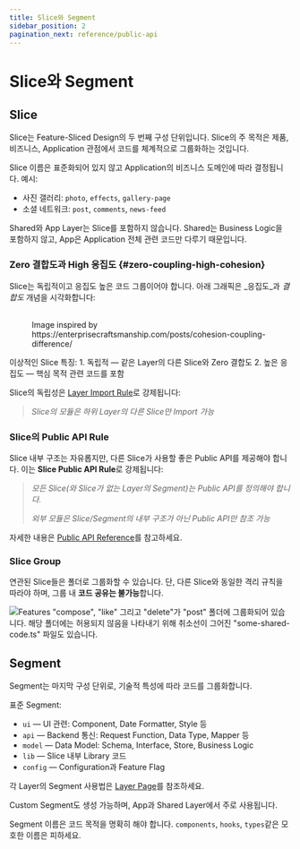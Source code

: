 ```yaml
---
title: Slice와 Segment
sidebar_position: 2
pagination_next: reference/public-api
---
```


# Slice와 Segment

## Slice

Slice는 Feature-Sliced Design의 두 번째 구성 단위입니다. Slice의 주 목적은 제품, 비즈니스, Application 관점에서 코드를 체계적으로 그룹화하는 것입니다.

Slice 이름은 표준화되어 있지 않고 Application의 비즈니스 도메인에 따라 결정됩니다. 예시:
- 사진 갤러리: `photo`, `effects`, `gallery-page`
- 소셜 네트워크: `post`, `comments`, `news-feed`

Shared와 App Layer는 Slice를 포함하지 않습니다. Shared는 Business Logic을 포함하지 않고, App은 Application 전체 관련 코드만 다루기 때문입니다.

### Zero 결합도과 High 응집도 {#zero-coupling-high-cohesion}

Slice는 독립적이고 응집도 높은 코드 그룹이어야 합니다. 아래 그래픽은 _응집도_과 _결합도_ 개념을 시각화합니다:

<figure>
    <img src="/img/coupling-cohesion-light.svg#light-mode-only" alt="" />
    <img src="/img/coupling-cohesion-dark.svg#dark-mode-only" alt="" />
    <figcaption>
        Image inspired by https://enterprisecraftsmanship.com/posts/cohesion-coupling-difference/
    </figcaption>
</figure>

이상적인 Slice 특징:
    1. 독립적 — 같은 Layer의 다른 Slice와 Zero 결합도
    2. 높은 응집도 — 핵심 목적 관련 코드를 포함

Slice의 독립성은 [Layer Import Rule][layers--import-rule]로 강제됩니다:

> _Slice의 모듈은 하위 Layer의 다른 Slice만 Import 가능_

### Slice의 Public API Rule

Slice 내부 구조는 자유롭지만, 다른 Slice가 사용할 좋은 Public API를 제공해야 합니다. 이는 **Slice Public API Rule**로 강제됩니다:

> _모든 Slice(와 Slice가 없는 Layer의 Segment)는 Public API를 정의해야 합니다._
>
> _외부 모듈은 Slice/Segment의 내부 구조가 아닌 Public API만 참조 가능_

자세한 내용은 [Public API Reference][ref-public-api]를 참고하세요.

### Slice Group

연관된 Slice들은 폴더로 그룹화할 수 있습니다. 단, 다른 Slice와 동일한 격리 규칙을 따라야 하며, 그룹 내 **코드 공유는 불가능**합니다.

![Features "compose", "like" 그리고 "delete"가 "post" 폴더에 그룹화되어 있습니다. 해당 폴더에는 허용되지 않음을 나타내기 위해 취소선이 그어진 "some-shared-code.ts" 파일도 있습니다.](/img/graphic-nested-slices.svg)

## Segment

Segment는 마지막 구성 단위로, 기술적 특성에 따라 코드를 그룹화합니다.

표준 Segment:

- `ui` — UI 관련: Component, Date Formatter, Style 등
- `api` — Backend 통신: Request Function, Data Type, Mapper 등
- `model` — Data Model: Schema, Interface, Store, Business Logic
- `lib` — Slice 내부 Library 코드
- `config` — Configuration과 Feature Flag

각 Layer의 Segment 사용법은 [Layer Page][layers--layer-definitions]를 참조하세요.

Custom Segment도 생성 가능하며, App과 Shared Layer에서 주로 사용됩니다.

Segment 이름은 코드 목적을 명확히 해야 합니다. `components`, `hooks`, `types`같은 모호한 이름은 피하세요.

[layers--layer-definitions]: /docs/reference/layers#layer-definitions
[layers--import-rule]: /docs/reference/layers#import-rule-on-layers
[ref-public-api]: /docs/reference/public-api
